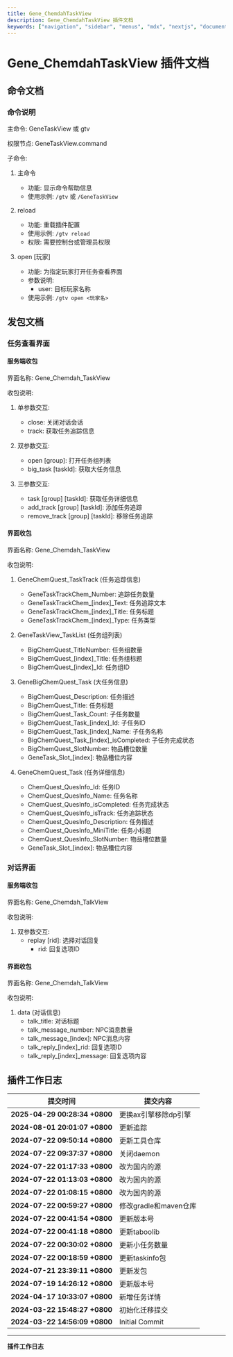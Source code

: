 ```yaml
---
title: Gene_ChemdahTaskView
description: Gene_ChemdahTaskView 插件文档
keywords: ["navigation", "sidebar", "menus", "mdx", "nextjs", "documents"]
---
```


# Gene_ChemdahTaskView 插件文档

## 命令文档

### 命令说明

主命令: GeneTaskView 或 gtv

权限节点: GeneTaskView.command

子命令:
1. 主命令
   - 功能: 显示命令帮助信息
   - 使用示例: `/gtv` 或 `/GeneTaskView`

2. reload
   - 功能: 重载插件配置
   - 使用示例: `/gtv reload`
   - 权限: 需要控制台或管理员权限

3. open [玩家]
   - 功能: 为指定玩家打开任务查看界面
   - 参数说明:
     - user: 目标玩家名称
   - 使用示例: `/gtv open <玩家名>`

## 发包文档

### 任务查看界面

#### 服务端收包

界面名称: Gene_Chemdah_TaskView

收包说明:

1. 单参数交互:
   - close: 关闭对话会话
   - track: 获取任务追踪信息

2. 双参数交互:
   - open [group]: 打开任务组列表
   - big_task [taskId]: 获取大任务信息

3. 三参数交互:
   - task [group] [taskId]: 获取任务详细信息
   - add_track [group] [taskId]: 添加任务追踪
   - remove_track [group] [taskId]: 移除任务追踪

#### 界面收包

界面名称: Gene_Chemdah_TaskView

收包说明:

1. GeneChemQuest_TaskTrack (任务追踪信息)
   - GeneTaskTrackChem_Number: 追踪任务数量
   - GeneTaskTrackChem_[index]_Text: 任务追踪文本
   - GeneTaskTrackChem_[index]_Title: 任务标题
   - GeneTaskTrackChem_[index]_Type: 任务类型

2. GeneTaskView_TaskList (任务组列表)
   - BigChemQuest_TitleNumber: 任务组数量
   - BigChemQuest_[index]_Title: 任务组标题
   - BigChemQuest_[index]_Id: 任务组ID

3. GeneBigChemQuest_Task (大任务信息)
   - BigChemQuest_Description: 任务描述
   - BigChemQuest_Title: 任务标题
   - BigChemQuest_Task_Count: 子任务数量
   - BigChemQuest_Task_[index]_Id: 子任务ID
   - BigChemQuest_Task_[index]_Name: 子任务名称
   - BigChemQuest_Task_[index]_isCompleted: 子任务完成状态
   - BigChemQuest_SlotNumber: 物品槽位数量
   - GeneTask_Slot_[index]: 物品槽位内容

4. GeneChemQuest_Task (任务详细信息)
   - ChemQuest_QuesInfo_Id: 任务ID
   - ChemQuest_QuesInfo_Name: 任务名称
   - ChemQuest_QuesInfo_isCompleted: 任务完成状态
   - ChemQuest_QuesInfo_isTrack: 任务追踪状态
   - ChemQuest_QuesInfo_Description: 任务描述
   - ChemQuest_QuesInfo_MiniTitle: 任务小标题
   - ChemQuest_QuesInfo_SlotNumber: 物品槽位数量
   - GeneTask_Slot_[index]: 物品槽位内容

### 对话界面

#### 服务端收包

界面名称: Gene_Chemdah_TalkView

收包说明:

1. 双参数交互:
   - replay [rid]: 选择对话回复
     - rid: 回复选项ID

#### 界面收包

界面名称: Gene_Chemdah_TalkView

收包说明:

1. data (对话信息)
   - talk_title: 对话标题
   - talk_message_number: NPC消息数量
   - talk_message_[index]: NPC消息内容
   - talk_reply_[index]_rid: 回复选项ID
   - talk_reply_[index]_message: 回复选项内容

## 插件工作日志

| 提交时间                              | 提交内容                                                                          |
|--------------------------------------|---------------------------------------------------------------------------------|
| **2025-04-29 00:28:34 +0800** | 更换ax引擎移除dp引擎 |
| **2024-08-01 20:01:07 +0800** | 更新追踪 |
| **2024-07-22 09:50:14 +0800** | 更新工具仓库 |
| **2024-07-22 09:37:37 +0800** | 关闭daemon |
| **2024-07-22 01:17:33 +0800** | 改为国内的源 |
| **2024-07-22 01:13:03 +0800** | 改为国内的源 |
| **2024-07-22 01:08:15 +0800** | 改为国内的源 |
| **2024-07-22 00:59:27 +0800** | 修改gradle和maven仓库 |
| **2024-07-22 00:41:54 +0800** | 更新版本号 |
| **2024-07-22 00:41:18 +0800** | 更新taboolib |
| **2024-07-22 00:30:02 +0800** | 更新小任务数量 |
| **2024-07-22 00:18:59 +0800** | 更新taskinfo包 |
| **2024-07-21 23:39:11 +0800** | 更新发包 |
| **2024-07-19 14:26:12 +0800** | 更新版本号 |
| **2024-04-17 10:33:07 +0800** | 新增任务详情 |
| **2024-03-22 15:48:27 +0800** | 初始化迁移提交 |
| **2024-03-22 14:56:09 +0800** | Initial Commit |
---
**插件工作日志**
